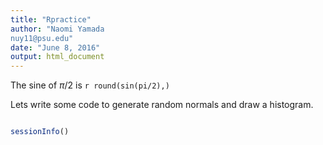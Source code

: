 ```yaml
---
title: "Rpractice"
author: "Naomi Yamada
nuy11@psu.edu"
date: "June 8, 2016"
output: html_document
---
```


The sine of $\pi/2$ is `r round(sin(pi/2),)`

Lets write some code to generate random normals and draw a histogram.

```r

```

```r
sessionInfo()
```
